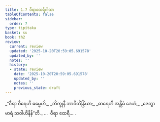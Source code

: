 ```yaml
---
title: 1.7 ဝီရာထေရီဂါထာ
tableOfContents: false
sidebar:
  order: 7
type: tipitaka
basket: su
book: th2
review:
  current: review
  updated: '2025-10-20T20:59:05.691578'
  updated_by: ''
  notes: ''
  history:
  - state: review
    date: '2025-10-20T20:59:05.691578'
    updated_by: ''
    notes: ''
    previous_state: draft
---
```



<DynamicBreadcrumb />


<ReviewStatus review={frontmatter.review} showDetails={true} />

<HypothesisAnnotation frontmatter={frontmatter} />

<Division number="7" book="th2" e="ch" v="19" p="378">

<Paragraph number="14" type="verses" book="th2">
_“ဝီရာ ဝီရေဟိ ဓမ္မေဟိ,_  
_ဘိက္ခုနီ ဘာဝိတိန္ဒြိယာ;_  
_ဓာရေတိ အန္တိမံ ဒေဟံ,_  
_ဇေတွာ မာရံ သဝါဟိနိန်”တိ._  


</Paragraph>
</Division>

<Paragraph number="15" type="center" book="th2">
…  ဝီရာ ထေရီ… .
</Paragraph>
